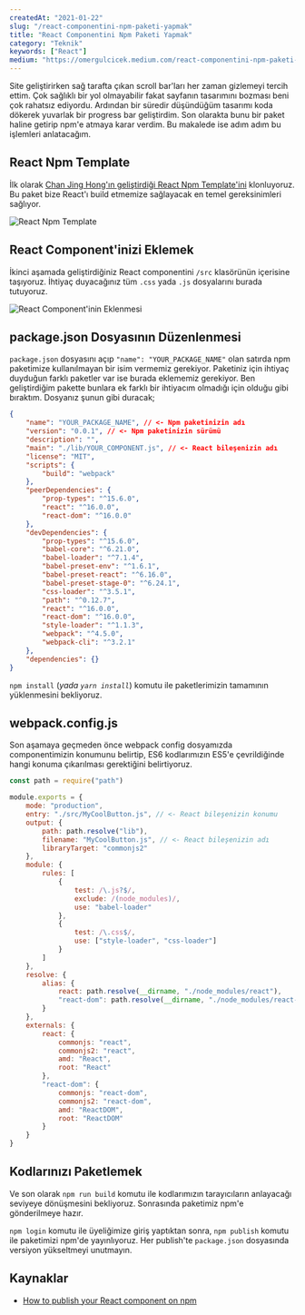 ```yaml
---
createdAt: "2021-01-22"
slug: "/react-componentini-npm-paketi-yapmak"
title: "React Componentini Npm Paketi Yapmak"
category: "Teknik"
keywords: ["React"]
medium: "https://omergulcicek.medium.com/react-componentini-npm-paketi-yapmak-5ff4dbefc189"
---
```


Site geliştirirken sağ tarafta çıkan scroll bar'ları her zaman gizlemeyi tercih ettim. Çok sağlıklı bir yol olmayabilir fakat sayfanın tasarımını bozması beni çok rahatsız ediyordu. Ardından bir süredir düşündüğüm tasarımı koda dökerek yuvarlak bir progress bar geliştirdim. Son olarakta bunu bir paket haline getirip npm'e atmaya karar verdim. Bu makalede ise adım adım bu işlemleri anlatacağım.

## React Npm Template

İlk olarak <a href="https://medium.com/groftware/how-to-publish-your-react-component-on-npm-9cf48d91944d" target="_blank" rel="noreferrer noopener">Chan Jing Hong'ın geliştirdiği React Npm Template'ini</a> klonluyoruz. Bu paket bize React'ı build etmemize sağlayacak en temel gereksinimleri sağlıyor.

![React Npm Template](/blog/2021-01-22/react-npm-template.png)

## React Component'inizi Eklemek

İkinci aşamada geliştirdiğiniz React componentini `/src` klasörünün içerisine taşıyoruz. İhtiyaç duyacağınız tüm `.css` yada `.js` dosyalarını burada tutuyoruz.

![React Component'inin Eklenmesi](/blog/2021-01-22/react-componentinin-eklenmesi.png)

## package.json Dosyasının Düzenlenmesi

`package.json` dosyasını açıp `"name": "YOUR_PACKAGE_NAME"` olan satırda npm paketimize kullanılmayan bir isim vermemiz gerekiyor. Paketiniz için ihtiyaç duyduğun farklı paketler var ise burada eklememiz gerekiyor. Ben geliştirdiğim pakette bunlara ek farklı bir ihtiyacım olmadığı için olduğu gibi bıraktım. Dosyanız şunun gibi duracak;

```json
{
	"name": "YOUR_PACKAGE_NAME", // <- Npm paketinizin adı
	"version": "0.0.1", // <- Npm paketinizin sürümü
	"description": "",
	"main": "./lib/YOUR_COMPONENT.js", // <- React bileşenizin adı
	"license": "MIT",
	"scripts": {
		"build": "webpack"
	},
	"peerDependencies": {
		"prop-types": "^15.6.0",
		"react": "^16.0.0",
		"react-dom": "^16.0.0"
	},
	"devDependencies": {
		"prop-types": "^15.6.0",
		"babel-core": "^6.21.0",
		"babel-loader": "^7.1.4",
		"babel-preset-env": "^1.6.1",
		"babel-preset-react": "^6.16.0",
		"babel-preset-stage-0": "^6.24.1",
		"css-loader": "^3.5.1",
		"path": "^0.12.7",
		"react": "^16.0.0",
		"react-dom": "^16.0.0",
		"style-loader": "^1.1.3",
		"webpack": "^4.5.0",
		"webpack-cli": "^3.2.1"
	},
	"dependencies": {}
}
```

`npm install` (_yada `yarn install`_) komutu ile paketlerimizin tamamının yüklenmesini bekliyoruz.

## webpack.config.js

Son aşamaya geçmeden önce webpack config dosyamızda componentimizin konumunu belirtip, ES6 kodlarımızın ES5'e çevrildiğinde hangi konuma çıkarılması gerektiğini belirtiyoruz.

```js
const path = require("path")

module.exports = {
	mode: "production",
	entry: "./src/MyCoolButton.js", // <- React bileşenizin konumu
	output: {
		path: path.resolve("lib"),
		filename: "MyCoolButton.js", // <- React bileşenizin adı
		libraryTarget: "commonjs2"
	},
	module: {
		rules: [
			{
				test: /\.js?$/,
				exclude: /(node_modules)/,
				use: "babel-loader"
			},
			{
				test: /\.css$/,
				use: ["style-loader", "css-loader"]
			}
		]
	},
	resolve: {
		alias: {
			react: path.resolve(__dirname, "./node_modules/react"),
			"react-dom": path.resolve(__dirname, "./node_modules/react-dom")
		}
	},
	externals: {
		react: {
			commonjs: "react",
			commonjs2: "react",
			amd: "React",
			root: "React"
		},
		"react-dom": {
			commonjs: "react-dom",
			commonjs2: "react-dom",
			amd: "ReactDOM",
			root: "ReactDOM"
		}
	}
}
```

## Kodlarınızı Paketlemek

Ve son olarak `npm run build` komutu ile kodlarımızın tarayıcıların anlayacağı seviyeye dönüşmesini bekliyoruz. Sonrasında paketimiz npm'e gönderilmeye hazır.

`npm login` komutu ile üyeliğimize giriş yaptıktan sonra, `npm publish` komutu ile paketimizi npm'de yayınlıyoruz. Her publish'te `package.json` dosyasında versiyon yükseltmeyi unutmayın.

## Kaynaklar

- <a href="https://medium.com/groftware/how-to-publish-your-react-component-on-npm-9cf48d91944d" target="_blank" rel="noreferrer noopener">How to publish your React component on npm</a>
